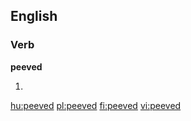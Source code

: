 ==English==

===Verb===
'''peeved'''

# {{past of|[[peeve]]}}

[[hu:peeved]]
[[pl:peeved]]
[[fi:peeved]]
[[vi:peeved]]
